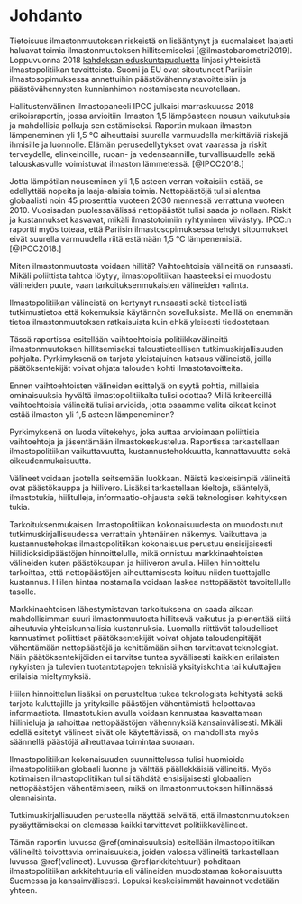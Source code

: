# Johdanto 

Tietoisuus ilmastonmuutoksen riskeistä on lisääntynyt ja  suomalaiset laajasti haluavat toimia ilmastonmuutoksen hillitsemiseksi [@ilmastobarometri2019]. 
Loppuvuonna 2018 [kahdeksan eduskuntapuoluetta](https://valtioneuvosto.fi/artikkeli/-/asset_publisher/10616/kahdeksan-eduskuntapuoluetta-paatti-yhteisista-ilmastopolitiikan-tavoitteista) linjasi yhteisistä ilmastopolitiikan tavoitteista. Suomi ja EU ovat sitoutuneet Pariisin ilmastosopimuksessa annettuihin päästövähennystavoitteisiin ja päästövähennysten kunnianhimon nostamisesta neuvotellaan. 

Hallitustenvälinen ilmastopaneeli IPCC julkaisi marraskuussa 2018 erikoisraportin, jossa arvioitiin ilmaston 1,5 lämpöasteen nousun vaikutuksia ja mahdollisia polkuja sen estämiseksi. Raportin mukaan ilmaston lämpeneminen yli 1,5 °C aiheuttaisi suurella varmuudella merkittäviä riskejä ihmisille ja luonnolle. Elämän perusedellytykset ovat vaarassa ja riskit terveydelle, elinkeinoille, ruoan- ja vedensaannille, turvallisuudelle sekä talouskasvulle voimistuvat ilmaston lämmetessä. [@IPCC2018.]

Jotta lämpötilan nouseminen yli 1,5 asteen verran voitaisiin estää, se edellyttää nopeita ja laaja-alaisia toimia. Nettopäästöjä tulisi alentaa globaalisti noin 45 prosenttia vuoteen 2030 mennessä verrattuna vuoteen 2010. Vuosisadan puolessavälissä nettopäästöt tulisi saada jo nollaan. Riskit ja kustannukset kasvavat, mikäli ilmastotoimiin ryhtyminen viivästyy. IPCC:n raportti myös toteaa, että Pariisin ilmastosopimuksessa tehdyt sitoumukset eivät suurella varmuudella riitä estämään 1,5 °C lämpenemistä. [@IPCC2018.]

Miten ilmastonmuutosta voidaan hillitä? Vaihtoehtoisia välineitä on runsaasti. Mikäli poliittista tahtoa löytyy, ilmastopolitiikan haasteeksi ei muodostu välineiden puute, vaan tarkoituksenmukaisten välineiden valinta. 

Ilmastopolitiikan välineistä on kertynyt runsaasti sekä tieteellistä tutkimustietoa että kokemuksia käytännön sovelluksista. Meillä on enemmän tietoa ilmastonmuutoksen ratkaisuista kuin ehkä yleisesti tiedostetaan. 

Tässä raportissa esitellään vaihtoehtoisia politiikkavälineitä ilmastonmuutoksen hillitsemiseksi taloustieteellisen tutkimuskirjallisuuden pohjalta. Pyrkimyksenä on tarjota yleistajuinen katsaus välineistä, joilla päätöksentekijät voivat ohjata talouden kohti ilmastotavoitteita.

Ennen vaihtoehtoisten välineiden esittelyä on syytä pohtia, millaisia ominaisuuksia hyvältä ilmastopolitiikalta tulisi odottaa? Millä kriteereillä vaihtoehtoisia välineitä tulisi arvioida, jotta osaamme valita oikeat keinot estää ilmaston yli 1,5 asteen lämpeneminen? 

Pyrkimyksenä on luoda viitekehys, joka auttaa arvioimaan poliittisia vaihtoehtoja ja jäsentämään ilmastokeskustelua. Raportissa tarkastellaan ilmastopolitiikan vaikuttavuutta, kustannustehokkuutta, kannattavuutta sekä oikeudenmukaisuutta. 

Välineet voidaan jaotella seitsemään luokkaan. Näistä keskeisimpiä välineitä ovat päästökauppa ja hiilivero. Lisäksi tarkastellaan kieltoja, sääntelyä, ilmastotukia, hiilitulleja, informaatio-ohjausta sekä teknologisen kehityksen tukia. 

Tarkoituksenmukaisen ilmastopolitiikan kokonaisuudesta on muodostunut tutkimuskirjallisuudessa verrattain yhtenäinen näkemys. Vaikuttava ja kustannustehokas ilmastopolitiikan kokonaisuus perustuu ensisijaisesti hiilidioksidipäästöjen hinnoittelulle, mikä onnistuu markkinaehtoisten välineiden kuten päästökaupan ja hiiliveron avulla. Hiilen hinnoittelu tarkoittaa, että nettopäästöjen aiheuttamisesta koituu niiden tuottajalle kustannus. Hiilen hintaa nostamalla voidaan laskea nettopäästöt tavoitellulle tasolle.

Markkinaehtoisen lähestymistavan tarkoituksena on saada aikaan mahdollisimman suuri ilmastonmuutosta hillitsevä vaikutus ja pienentää siitä aiheutuvia yhteiskunnallisia kustannuksia. Luomalla riittävät taloudelliset kannustimet poliittiset päätöksentekijät voivat ohjata taloudenpitäjät vähentämään nettopäästöjä ja kehittämään siihen tarvittavat teknologiat. Näin päätöksentekijöiden ei tarvitse tuntea syvällisesti kaikkien erilaisten nykyisten ja tulevien tuotantotapojen teknisiä yksityiskohtia tai kuluttajien erilaisia mieltymyksiä.

Hiilen hinnoittelun lisäksi on perusteltua tukea teknologista kehitystä sekä tarjota kuluttajille ja yrityksille päästöjen vähentämistä helpottavaa informaatiota. Ilmastotukien avulla voidaan kannustaa kasvattamaan hiilinieluja ja rahoittaa nettopäästöjen vähennyksiä kansainvälisesti. Mikäli edellä esitetyt välineet eivät ole käytettävissä, on mahdollista myös säännellä päästöjä aiheuttavaa toimintaa suoraan.

Ilmastopolitiikan kokonaisuuden suunnittelussa tulisi huomioida ilmastopolitiikan globaali luonne ja välttää päällekkäisiä välineitä. Myös kotimaisen ilmastopolitiikan tulisi tähdätä ensisijaisesti globaalien nettopäästöjen vähentämiseen, mikä on ilmastonmuutoksen hillinnässä olennaisinta. 

Tutkimuskirjallisuuden perusteella näyttää selvältä, että ilmastonmuutoksen pysäyttämiseksi on olemassa kaikki tarvittavat politiikkavälineet.

Tämän raportin luvussa \@ref(ominaisuuksia) esitellään ilmastopolitiikan välineiltä toivottavia ominaisuuksia, joiden valossa välineitä tarkastellaan luvussa \@ref(valineet). Luvussa \@ref(arkkitehtuuri) pohditaan ilmastopolitiikan arkkitehtuuria eli välineiden muodostamaa kokonaisuutta Suomessa ja kansainvälisesti. Lopuksi keskeisimmät havainnot vedetään yhteen.







